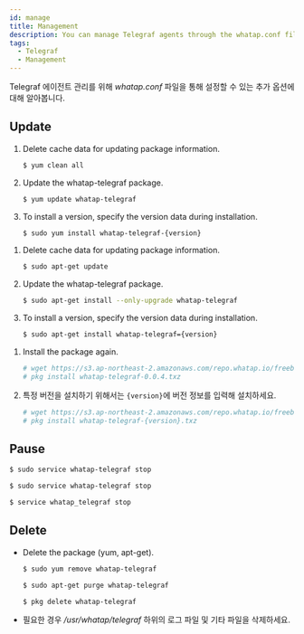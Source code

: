 ```yaml
---
id: manage
title: Management
description: You can manage Telegraf agents through the whatap.conf file.
tags:
  - Telegraf
  - Management
---
```



Telegraf 에이전트 관리를 위해 _whatap.conf_ 파일을 통해 설정할 수 있는 추가 옵션에 대해 알아봅니다.

## Update

<Tabs>
<TabItem value="rc" label="Red Hat/CentOS">

1.  Delete cache data for updating package information.
    ```bash title=SH
    $ yum clean all
    ```
2.  Update the whatap-telegraf package.
    ```bash title=SH
    $ yum update whatap-telegraf
    ```
3.  To install a version, specify the version data during installation.
    ```bash title=SH
    $ sudo yum install whatap-telegraf-{version}
    ```

</TabItem>
<TabItem value="du" label="Debian/Ubuntu">

1.  Delete cache data for updating package information.
    ```bash title=SH
    $ sudo apt-get update
    ```
2.  Update the whatap-telegraf package.
    ```bash title=SH
    $ sudo apt-get install --only-upgrade whatap-telegraf
    ```
3.  To install a version, specify the version data during installation.
    ```bash title=SH
    $ sudo apt-get install whatap-telegraf={version}
    ```

</TabItem>
<TabItem value="fb" label="FreeBSD">

1.  Install the package again.
    ```bash title='SH'
    # wget https://s3.ap-northeast-2.amazonaws.com/repo.whatap.io/freebsd/10/whatap-telegraf-0.0.4.txz
    # pkg install whatap-telegraf-0.0.4.txz
    ```
2.  특정 버전을 설치하기 위해서는 `{version}`에 버전 정보를 입력해 설치하세요.
    ```bash title='SH'
    # wget https://s3.ap-northeast-2.amazonaws.com/repo.whatap.io/freebsd/10/whatap-telegraf-{version}.txz
    # pkg install whatap-telegraf-{version}.txz
    ```

</TabItem>
</Tabs>

## Pause

<Tabs>
<TabItem value="rc" label="Red Hat/CentOS">

```bash title='SH'
$ sudo service whatap-telegraf stop
```

</TabItem>
<TabItem value="du" label="Debian/Ubuntu">

```bash title='SH'
$ sudo service whatap-telegraf stop
```

</TabItem>
<TabItem value="fb" label="FreeBSD">

```bash title='SH'
$ service whatap_telegraf stop
```

</TabItem>
</Tabs>

## Delete

-   Delete the package (yum, apt-get). 

    <Tabs>
      <TabItem value="rc" label="Red Hat/CentOS">

    ```bash title='SH'
    $ sudo yum remove whatap-telegraf
    ```

    </TabItem>
      <TabItem value="du" label="Debian/Ubuntu">

    ```bash title='SH'
    $ sudo apt-get purge whatap-telegraf
    ```

    </TabItem>
      <TabItem value="fb" label="FreeBSD">

    ```bash title='SH'
    $ pkg delete whatap-telegraf
    ```

    </TabItem>
      </Tabs>

-   필요한 경우 _/usr/whatap/telegraf_ 하위의 로그 파일 및 기타 파일을 삭제하세요.
